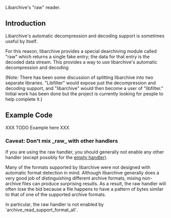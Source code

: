 Libarchive's "raw" reader.

== Introduction ==

Libarchive's automatic decompression and decoding support is sometimes useful by itself.

For this reason, libarchive provides a special dearchiving module called "raw" which returns a single fake entry; the data for that entry is the decoded data stream.
This provides a way to use libarchive's automatic decompression and decoding 

(Note:  There has been some discussion of splitting libarchive into two separate libraries.  "Libfilter" would expose just the decompression and decoding support, and "libarchive" would then become a user of "libfilter."  Initial work has been done but the project is currently looking for people to help complete it.)

== Example Code ==

XXX TODO Example here XXX

=== Caveat: Don't mix _raw_ with other handlers ===

If you are using the raw handler, you should generally not enable any other handler (except possibly for the [[FormatEmpty|empty handler]]).

Many of the formats supported by libarchive were not designed with automatic format detection in mind.
Although libarchive generally does a very good job of distinguishing different archive formats, mixing non-archive files can produce surprising results.
As a result, the raw handler will often lose the bid because a file happens to have a pattern of bytes similar to that of one of the supported archive formats.

In particular, the raw handler is not enabled by `archive_read_support_format_all`.